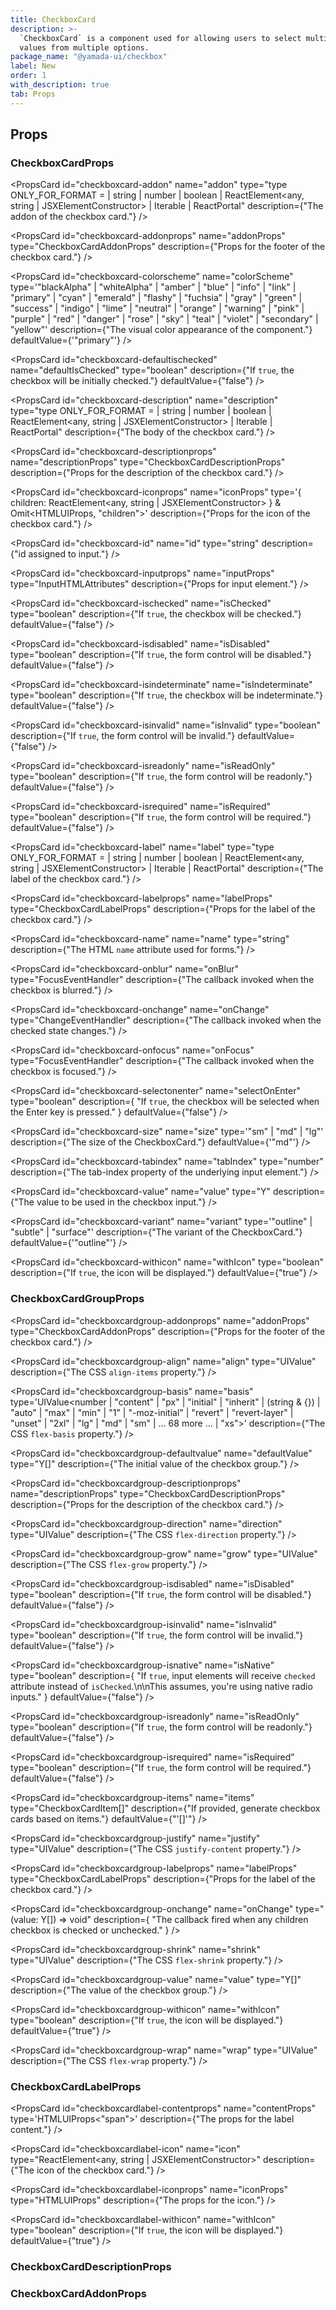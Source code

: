 ```yaml
---
title: CheckboxCard
description: >-
  `CheckboxCard` is a component used for allowing users to select multiple
  values from multiple options.
package_name: "@yamada-ui/checkbox"
label: New
order: 1
with_description: true
tab: Props
---
```


## Props

### CheckboxCardProps

<PropsCard
  id="checkboxcard-addon"
  name="addon"
  type="type ONLY_FOR_FORMAT =
  | string
  | number
  | boolean
  | ReactElement<any, string | JSXElementConstructor<any>>
  | Iterable<ReactNode>
  | ReactPortal"
  description={"The addon of the checkbox card."}
/>

<PropsCard
  id="checkboxcard-addonprops"
  name="addonProps"
  type="CheckboxCardAddonProps"
  description={"Props for the footer of the checkbox card."}
/>

<PropsCard
  id="checkboxcard-colorscheme"
  name="colorScheme"
  type='"blackAlpha" | "whiteAlpha" | "amber" | "blue" | "info" | "link" | "primary" | "cyan" | "emerald" | "flashy" | "fuchsia" | "gray" | "green" | "success" | "indigo" | "lime" | "neutral" | "orange" | "warning" | "pink" | "purple" | "red" | "danger" | "rose" | "sky" | "teal" | "violet" | "secondary" | "yellow"'
  description={"The visual color appearance of the component."}
  defaultValue={'"primary"'}
/>

<PropsCard
  id="checkboxcard-defaultischecked"
  name="defaultIsChecked"
  type="boolean"
  description={"If `true`, the checkbox will be initially checked."}
  defaultValue={"false"}
/>

<PropsCard
  id="checkboxcard-description"
  name="description"
  type="type ONLY_FOR_FORMAT =
  | string
  | number
  | boolean
  | ReactElement<any, string | JSXElementConstructor<any>>
  | Iterable<ReactNode>
  | ReactPortal"
  description={"The body of the checkbox card."}
/>

<PropsCard
  id="checkboxcard-descriptionprops"
  name="descriptionProps"
  type="CheckboxCardDescriptionProps"
  description={"Props for the description of the checkbox card."}
/>

<PropsCard
  id="checkboxcard-iconprops"
  name="iconProps"
  type='{
  children: ReactElement<any, string | JSXElementConstructor<any>>
} & Omit<HTMLUIProps, "children">'
  description={"Props for the icon of the checkbox card."}
/>

<PropsCard
  id="checkboxcard-id"
  name="id"
  type="string"
  description={"id assigned to input."}
/>

<PropsCard
  id="checkboxcard-inputprops"
  name="inputProps"
  type="InputHTMLAttributes<HTMLInputElement>"
  description={"Props for input element."}
/>

<PropsCard
  id="checkboxcard-ischecked"
  name="isChecked"
  type="boolean"
  description={"If `true`, the checkbox will be checked."}
  defaultValue={"false"}
/>

<PropsCard
  id="checkboxcard-isdisabled"
  name="isDisabled"
  type="boolean"
  description={"If `true`, the form control will be disabled."}
  defaultValue={"false"}
/>

<PropsCard
  id="checkboxcard-isindeterminate"
  name="isIndeterminate"
  type="boolean"
  description={"If `true`, the checkbox will be indeterminate."}
  defaultValue={"false"}
/>

<PropsCard
  id="checkboxcard-isinvalid"
  name="isInvalid"
  type="boolean"
  description={"If `true`, the form control will be invalid."}
  defaultValue={"false"}
/>

<PropsCard
  id="checkboxcard-isreadonly"
  name="isReadOnly"
  type="boolean"
  description={"If `true`, the form control will be readonly."}
  defaultValue={"false"}
/>

<PropsCard
  id="checkboxcard-isrequired"
  name="isRequired"
  type="boolean"
  description={"If `true`, the form control will be required."}
  defaultValue={"false"}
/>

<PropsCard
  id="checkboxcard-label"
  name="label"
  type="type ONLY_FOR_FORMAT =
  | string
  | number
  | boolean
  | ReactElement<any, string | JSXElementConstructor<any>>
  | Iterable<ReactNode>
  | ReactPortal"
  description={"The label of the checkbox card."}
/>

<PropsCard
  id="checkboxcard-labelprops"
  name="labelProps"
  type="CheckboxCardLabelProps"
  description={"Props for the label of the checkbox card."}
/>

<PropsCard
  id="checkboxcard-name"
  name="name"
  type="string"
  description={"The HTML `name` attribute used for forms."}
/>

<PropsCard
  id="checkboxcard-onblur"
  name="onBlur"
  type="FocusEventHandler<HTMLInputElement>"
  description={"The callback invoked when the checkbox is blurred."}
/>

<PropsCard
  id="checkboxcard-onchange"
  name="onChange"
  type="ChangeEventHandler<HTMLInputElement>"
  description={"The callback invoked when the checked state changes."}
/>

<PropsCard
  id="checkboxcard-onfocus"
  name="onFocus"
  type="FocusEventHandler<HTMLInputElement>"
  description={"The callback invoked when the checkbox is focused."}
/>

<PropsCard
  id="checkboxcard-selectonenter"
  name="selectOnEnter"
  type="boolean"
  description={
    "If `true`, the checkbox will be selected when the Enter key is pressed."
  }
  defaultValue={"false"}
/>

<PropsCard
  id="checkboxcard-size"
  name="size"
  type='"sm" | "md" | "lg"'
  description={"The size of the CheckboxCard."}
  defaultValue={'"md"'}
/>

<PropsCard
  id="checkboxcard-tabindex"
  name="tabIndex"
  type="number"
  description={"The tab-index property of the underlying input element."}
/>

<PropsCard
  id="checkboxcard-value"
  name="value"
  type="Y"
  description={"The value to be used in the checkbox input."}
/>

<PropsCard
  id="checkboxcard-variant"
  name="variant"
  type='"outline" | "subtle" | "surface"'
  description={"The variant of the CheckboxCard."}
  defaultValue={'"outline"'}
/>

<PropsCard
  id="checkboxcard-withicon"
  name="withIcon"
  type="boolean"
  description={"If `true`, the icon will be displayed."}
  defaultValue={"true"}
/>

### CheckboxCardGroupProps

<PropsCard
  id="checkboxcardgroup-addonprops"
  name="addonProps"
  type="CheckboxCardAddonProps"
  description={"Props for the footer of the checkbox card."}
/>

<PropsCard
  id="checkboxcardgroup-align"
  name="align"
  type="UIValue<AlignItems>"
  description={"The CSS `align-items` property."}
/>

<PropsCard
  id="checkboxcardgroup-basis"
  name="basis"
  type='UIValue<number | "content" | "px" | "initial" | "inherit" | (string & {}) | "auto" | "max" | "min" | "1" | "-moz-initial" | "revert" | "revert-layer" | "unset" | "2xl" | "lg" | "md" | "sm" | ... 68 more ... | "xs">'
  description={"The CSS `flex-basis` property."}
/>

<PropsCard
  id="checkboxcardgroup-defaultvalue"
  name="defaultValue"
  type="Y[]"
  description={"The initial value of the checkbox group."}
/>

<PropsCard
  id="checkboxcardgroup-descriptionprops"
  name="descriptionProps"
  type="CheckboxCardDescriptionProps"
  description={"Props for the description of the checkbox card."}
/>

<PropsCard
  id="checkboxcardgroup-direction"
  name="direction"
  type="UIValue<FlexDirection>"
  description={"The CSS `flex-direction` property."}
/>

<PropsCard
  id="checkboxcardgroup-grow"
  name="grow"
  type="UIValue<FlexGrow>"
  description={"The CSS `flex-grow` property."}
/>

<PropsCard
  id="checkboxcardgroup-isdisabled"
  name="isDisabled"
  type="boolean"
  description={"If `true`, the form control will be disabled."}
  defaultValue={"false"}
/>

<PropsCard
  id="checkboxcardgroup-isinvalid"
  name="isInvalid"
  type="boolean"
  description={"If `true`, the form control will be invalid."}
  defaultValue={"false"}
/>

<PropsCard
  id="checkboxcardgroup-isnative"
  name="isNative"
  type="boolean"
  description={
    "If `true`, input elements will receive `checked` attribute instead of `isChecked`.\n\nThis assumes, you're using native radio inputs."
  }
  defaultValue={"false"}
/>

<PropsCard
  id="checkboxcardgroup-isreadonly"
  name="isReadOnly"
  type="boolean"
  description={"If `true`, the form control will be readonly."}
  defaultValue={"false"}
/>

<PropsCard
  id="checkboxcardgroup-isrequired"
  name="isRequired"
  type="boolean"
  description={"If `true`, the form control will be required."}
  defaultValue={"false"}
/>

<PropsCard
  id="checkboxcardgroup-items"
  name="items"
  type="CheckboxCardItem<Y>[]"
  description={"If provided, generate checkbox cards based on items."}
  defaultValue={"'[]'"}
/>

<PropsCard
  id="checkboxcardgroup-justify"
  name="justify"
  type="UIValue<JustifyContent>"
  description={"The CSS `justify-content` property."}
/>

<PropsCard
  id="checkboxcardgroup-labelprops"
  name="labelProps"
  type="CheckboxCardLabelProps"
  description={"Props for the label of the checkbox card."}
/>

<PropsCard
  id="checkboxcardgroup-onchange"
  name="onChange"
  type="(value: Y[]) => void"
  description={
    "The callback fired when any children checkbox is checked or unchecked."
  }
/>

<PropsCard
  id="checkboxcardgroup-shrink"
  name="shrink"
  type="UIValue<FlexShrink>"
  description={"The CSS `flex-shrink` property."}
/>

<PropsCard
  id="checkboxcardgroup-value"
  name="value"
  type="Y[]"
  description={"The value of the checkbox group."}
/>

<PropsCard
  id="checkboxcardgroup-withicon"
  name="withIcon"
  type="boolean"
  description={"If `true`, the icon will be displayed."}
  defaultValue={"true"}
/>

<PropsCard
  id="checkboxcardgroup-wrap"
  name="wrap"
  type="UIValue<FlexWrap>"
  description={"The CSS `flex-wrap` property."}
/>

### CheckboxCardLabelProps

<PropsCard
  id="checkboxcardlabel-contentprops"
  name="contentProps"
  type='HTMLUIProps<"span">'
  description={"The props for the label content."}
/>

<PropsCard
  id="checkboxcardlabel-icon"
  name="icon"
  type="ReactElement<any, string | JSXElementConstructor<any>>"
  description={"The icon of the checkbox card."}
/>

<PropsCard
  id="checkboxcardlabel-iconprops"
  name="iconProps"
  type="HTMLUIProps"
  description={"The props for the icon."}
/>

<PropsCard
  id="checkboxcardlabel-withicon"
  name="withIcon"
  type="boolean"
  description={"If `true`, the icon will be displayed."}
  defaultValue={"true"}
/>

### CheckboxCardDescriptionProps

### CheckboxCardAddonProps
